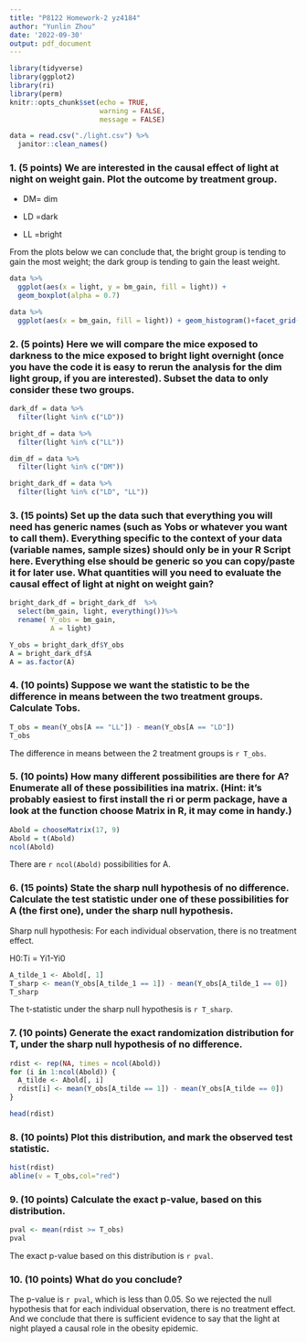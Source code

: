 ```yaml
---
title: "P8122 Homework-2 yz4184"
author: "Yunlin Zhou"
date: '2022-09-30'
output: pdf_document
---
```


```r
library(tidyverse)
library(ggplot2)
library(ri)
library(perm)
knitr::opts_chunk$set(echo = TRUE,
                      warning = FALSE,
                      message = FALSE)
```

```r
data = read.csv("./light.csv") %>% 
  janitor::clean_names()
```

### 1. (5 points) We are interested in the causal effect of light at night on weight gain. Plot the outcome by treatment group.

* DM= dim

* LD =dark

* LL =bright

From the plots below we can conclude that, the bright group is tending to gain the most weight; the dark group is tending to gain the least weight.

```r
data %>% 
  ggplot(aes(x = light, y = bm_gain, fill = light)) +
  geom_boxplot(alpha = 0.7)

data %>% 
  ggplot(aes(x = bm_gain, fill = light)) + geom_histogram()+facet_grid(. ~ light)
```

### 2. (5 points) Here we will compare the mice exposed to darkness to the mice exposed to bright light overnight (once you have the code it is easy to rerun the analysis for the dim light group, if you are interested). Subset the data to only consider these two groups.

```r
dark_df = data %>% 
  filter(light %in% c("LD"))

bright_df = data %>% 
  filter(light %in% c("LL"))

dim_df = data %>% 
  filter(light %in% c("DM"))

bright_dark_df = data %>% 
  filter(light %in% c("LD", "LL"))
```


### 3. (15 points) Set up the data such that everything you will need has generic names (such as Yobs or whatever you want to call them). Everything specific to the context of your data (variable names, sample sizes) should only be in your R Script here. Everything else should be generic so you can copy/paste it for later use. What quantities will you need to evaluate the causal effect of light at night on weight gain?

```r
bright_dark_df = bright_dark_df  %>%
  select(bm_gain, light, everything())%>%
  rename( Y_obs = bm_gain,
          A = light)
```

```r
Y_obs = bright_dark_df$Y_obs
A = bright_dark_df$A
A = as.factor(A)
```


### 4. (10 points) Suppose we want the statistic to be the difference in means between the two treatment groups. Calculate Tobs.

```r
T_obs = mean(Y_obs[A == "LL"]) - mean(Y_obs[A == "LD"])
T_obs
```

The difference in means between the 2 treatment groups is `r T_obs`.


### 5. (10 points) How many different possibilities are there for A? Enumerate all of these possibilities ina matrix. (Hint: it’s probably easiest to first install the ri or perm package, have a look at the function choose Matrix in R, it may come in handy.)

```r
Abold = chooseMatrix(17, 9)
Abold = t(Abold)
ncol(Abold)
```

There are `r ncol(Abold)` possibilities for A.


### 6. (15 points) State the sharp null hypothesis of no difference. Calculate the test statistic under one of these possibilities for A (the first one), under the sharp null hypothesis.

Sharp null hypothesis: For each individual observation, there is no treatment effect.

H0:Ti = Yi1-Yi0

```r
A_tilde_1 <- Abold[, 1]
T_sharp <- mean(Y_obs[A_tilde_1 == 1]) - mean(Y_obs[A_tilde_1 == 0])
T_sharp
```

The t-statistic under the sharp null hypothesis is `r T_sharp`.


### 7. (10 points) Generate the exact randomization distribution for T, under the sharp null hypothesis of no difference.

```r
rdist <- rep(NA, times = ncol(Abold))
for (i in 1:ncol(Abold)) {
  A_tilde <- Abold[, i]
  rdist[i] <- mean(Y_obs[A_tilde == 1]) - mean(Y_obs[A_tilde == 0])
}

head(rdist)
```

### 8. (10 points) Plot this distribution, and mark the observed test statistic.

```r
hist(rdist)
abline(v = T_obs,col="red")
```


### 9. (10 points) Calculate the exact p-value, based on this distribution.

```r
pval <- mean(rdist >= T_obs)
pval
```

The exact p-value based on this distribution is `r pval`.


### 10. (10 points) What do you conclude?

The p-value is `r pval`, which is less than 0.05. So we rejected the null hypothesis that for each individual observation, there is no treatment effect. And we conclude that there is sufficient evidence to say that the light at night played a causal role in the obesity epidemic.